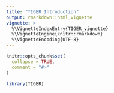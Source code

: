 ```yaml
---
title: "TIGER Introduction"
output: rmarkdown::html_vignette
vignette: >
  %\VignetteIndexEntry{TIGER_vignette}
  %\VignetteEngine{knitr::rmarkdown}
  %\VignetteEncoding{UTF-8}
---
```


```r
knitr::opts_chunk$set(
  collapse = TRUE,
  comment = "#>"
)
```

```r
library(TIGER)
```
